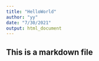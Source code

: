 ```yaml
---
title: "HelloWorld"
author: "yy"
date: "7/30/2021"
output: html_document
---
```

## This is a markdown file